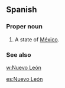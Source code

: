 ==Spanish==

===Proper noun===
{{es-proper noun}}

# A state of [[México]].

===See also===
[[w:Nuevo León]]

[[es:Nuevo León]]